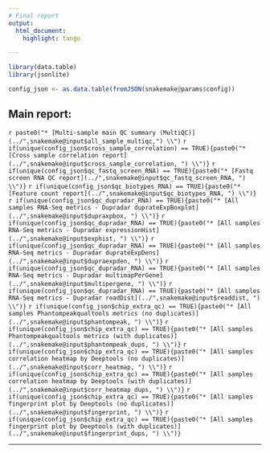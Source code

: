 ```yaml
---
# Final report
output:
  html_document:
    highlight: tango

---
```


```r
library(data.table)
library(jsonlite)

```


```r
config_json <- as.data.table(fromJSON(snakemake@params$config))

```
## Main report:
`r paste0("* [Multi-sample main QC summary (MultiQC)](../",snakemake@input$all_sample_multiqc,") \\")`
`r if(unique(config_json$cross_sample_correlation) == TRUE){paste0("* [Cross sample correlation report](../",snakemake@input$cross_sample_correlation, ") \\")}`
`r if(unique(config_json$qc_fastq_screen_RNA) == TRUE){paste0("* [Fastq screen RNA QC report](../",snakemake@input$qc_fastq_screen_RNA, ") \\")} `
`r if(unique(config_json$qc_biotypes_RNA) == TRUE){paste0("* [Feature count report](../",snakemake@input$qc_biotypes_RNA, ") \\")} `
`r if(unique(config_json$qc_dupradar_RNA) == TRUE){paste0("* [All samples RNA-Seq metrics - Dupradar duprateExpBoxplot](../",snakemake@input$dupraxpbox, ") \\")} `
`r if(unique(config_json$qc_dupradar_RNA) == TRUE){paste0("* [All samples RNA-Seq metrics - Dupradar expressionHist](../",snakemake@input$exphist, ") \\")} `
`r if(unique(config_json$qc_dupradar_RNA) == TRUE){paste0("* [All samples RNA-Seq metrics - Dupradar duprateExpDens](../",snakemake@input$dupraexpden, ") \\")} `
`r if(unique(config_json$qc_dupradar_RNA) == TRUE){paste0("* [All samples RNA-Seq metrics - Dupradar multimapPerGene](../",snakemake@input$multipergene, ") \\")} `
`r if(unique(config_json$qc_dupradar_RNA) == TRUE){paste0("* [All samples RNA-Seq metrics - Dupradar readDist](../",snakemake@input$readdist, ") \\")} `
`r if(unique(config_json$chip_extra_qc) == TRUE){paste0("* [All samples Phantompeakqualtools metrics (no duplicates)](../",snakemake@input$phantompeak, ") \\")} `
`r if(unique(config_json$chip_extra_qc) == TRUE){paste0("* [All samples Phantompeakqualtools metrics (with duplicates)](../",snakemake@input$phantompeak_dups, ") \\")} `
`r if(unique(config_json$chip_extra_qc) == TRUE){paste0("* [All samples correlation heatmap by Deeptools (no duplicates)](../",snakemake@input$corr_heatmap, ") \\")} `
`r if(unique(config_json$chip_extra_qc) == TRUE){paste0("* [All samples correlation heatmap by Deeptools (with duplicates)](../",snakemake@input$corr_heatmap_dups, ") \\")} `
`r if(unique(config_json$chip_extra_qc) == TRUE){paste0("* [All samples fingerprint plot by Deeptools (no duplicates)](../",snakemake@input$fingerprint, ") \\")} `
`r if(unique(config_json$chip_extra_qc) == TRUE){paste0("* [All samples fingerprint plot by Deeptools (with duplicates)](../",snakemake@input$fingerprint_dups, ") \\")} `

---


